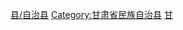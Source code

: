[[Category:酒泉区县市|县/自治县]]
[[Category:甘肃省民族自治县|Category:甘肃省民族自治县]]
[[Category:中国哈萨克族自治县|甘]]
{{catmore|阿克塞哈萨克族自治县|甘肃省阿克塞哈萨克族自治县}}